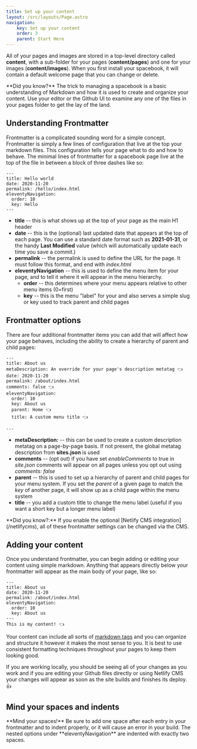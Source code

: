 ```yaml
---
title: Set up your content
layout: /src/layouts/Page.astro
navigation:
    key: Set up your content
    order: 3
    parent: Start Here
---
```



All of your pages and images are stored in a top-level directory called **content**, with a sub-folder for your pages (**content/pages**) and one for your images (**content/images**). When you first install your spacebook, it will contain a default welcome page that you can change or delete. 

<Aside>
**Did you know?** The trick to managing a spacebook is a basic understanding of Markdown and how it is used to create and organize your content. Use your editor or the Github UI to examine any one of the files in your pages folder to get the lay of the land. 
</Aside>

## Understanding Frontmatter

Frontmatter is a complicated sounding word for a simple concept. Frontmatter is simply a few lines of configuration that live at the top your markdown files. This configuration tells your page what to do and how to behave. The minimal lines of frontmatter for a spacebook page live at the top of the file in between a block of three dashes like so:

```
---
title: Hello world 
date: 2020-11-20
permalink: /hello/index.html
eleventyNavigation:
  order: 10
  key: Hello 
---
```

* **title** -- this is what shows up at the top of your page as the main H1 header
* **date** -- this is the (optional) last updated date that appears at the top of each page. You can use a standard date format such as **2021-01-31**, or the handy **Last Modified** value (which will automatically update each time you save a commit.)
* **permalink** -- the permalink is used to define the URL for the page. It must follow this format, and end with *index.html*
* **eleventyNavigation** -- this is used to define the menu item for your page, and to tell it where it will appear in the menu hierarchy.
  * **order** -- this determines where your menu appears relative to other menu items (0=first) 
  * **key** -- this is the menu "label" for your and also serves a simple slug or key used to track parent and child pages

## Frontmatter options

There are four additional frontmatter items you can add that will affect how your page behaves, including the ability to create a hierarchy of parent and child pages:

```
---
title: About us 
metaDescription: An override for your page's description metatag 👈 
date: 2020-11-20
permalink: /about/index.html
comments: false 👈
eleventyNavigation:
  order: 10
  key: About us 
  parent: Home 👈
  title: A custom menu title 👈
  
---

```
 * **metaDescription:** -- this can be used to create a custom description metatag on a page-by-page basis. If not present, the global metatag description from **sites.json** is used
 * **comments** -- (opt out) if you have set *enableComments* to true in *site.json* comments will appear on all pages unless you opt out using *comments: false*
* **parent** -- this is used to set up a hierarchy of parent and child pages for your menu system. If you set the *parent* of a given page to match the *key* of another page, it will show up as a child page within the menu system
* **title** -- you add a custom title to change the menu label (useful if you want a short key but a longer menu label)

<Aside>
**Did you know?:** If you enable the optional [Netlify CMS integration](/netlifycms), all of these frontmatter settings can be changed via the CMS.
</Aside>

## Adding your content 

Once you understand frontmatter, you can begin adding or editing your content using simple markdown. Anything that appears directly below your frontmatter will appear as the main body of your page, like so:

```
---
title: About us 
date: 2020-11-20
permalink: /about/index.html
eleventyNavigation:
  order: 10
  key: About us 
---
This is my content! 👈

```

Your content can include all sorts of [markdown tags](/tips-and-tricks/markdown) and you can organize and structure it however it makes the most sense to you. It is best to use consistent formatting techniques throughout your pages to keep them looking good. 

If you are working locally, you should be seeing all of your changes as you work and if you are editing your Github files directly or using Netlify CMS your changes will appear as soon as the site builds and finishes its deploy. 👍

## Mind your spaces and indents

<Aside>
**Mind your spaces!** Be sure to add one space after each entry in your frontmatter and to indent properly, or it will cause an error in your build. The nested options under **eleventyNavigation** are indented with exactly two spaces.
</Aside>